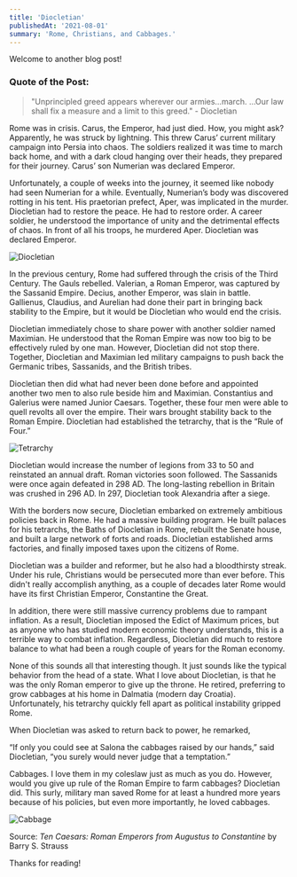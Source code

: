 ```yaml
---
title: 'Diocletian'
publishedAt: '2021-08-01'
summary: 'Rome, Christians, and Cabbages.'
---
```


Welcome to another blog post!

### Quote of the Post:
> "Unprincipled greed appears wherever our armies…march. …Our law shall fix a measure and a limit to this greed." - Diocletian

Rome was in crisis. Carus, the Emperor, had just died. How, you might ask? Apparently, he was struck by lightning. This threw Carus’ current military campaign into Persia into chaos. The soldiers realized it was time to march back home, and with a dark cloud hanging over their heads, they prepared for their journey. Carus’ son Numerian was declared Emperor.

Unfortunately, a couple of weeks into the journey, it seemed like nobody had seen Numerian for a while. Eventually, Numerian’s body was discovered rotting in his tent. His praetorian prefect, Aper, was implicated in the murder. Diocletian had to restore the peace. He had to restore order. A career soldier, he understood the importance of unity and the detrimental effects of chaos. In front of all his troops, he murdered Aper. Diocletian was declared Emperor.

![Diocletian](/images/dio.jpg)

In the previous century, Rome had suffered through the crisis of the Third Century. The Gauls rebelled. Valerian, a Roman Emperor, was captured by the Sassanid Empire. Decius, another Emperor, was slain in battle. Gallienus, Claudius, and Aurelian had done their part in bringing back stability to the Empire, but it would be Diocletian who would end the crisis. 

Diocletian immediately chose to share power with another soldier named Maximian. He understood that the Roman Empire was now too big to be effectively ruled by one man. However, Diocletian did not stop there. Together, Diocletian and Maximian led military campaigns to push back the Germanic tribes, Sassanids, and the British tribes.

Diocletian then did what had never been done before and appointed another two men to also rule beside him and Maximian. Constantius and Galerius were named Junior Caesars. Together, these four men were able to quell revolts all over the empire. Their wars brought stability back to the Roman Empire. Diocletian had established the tetrarchy, that is the “Rule of Four.”

![Tetrarchy](/images/tet.jpg)

Diocletian would increase the number of legions from 33 to 50 and reinstated an annual draft. Roman victories soon followed. The Sassanids were once again defeated in 298 AD. The long-lasting rebellion in Britain was crushed in 296 AD. In 297, Diocletian took Alexandria after a siege.

With the borders now secure, Diocletian embarked on extremely ambitious policies back in Rome. He had a massive building program. He built palaces for his tetrarchs, the Baths of Diocletian in Rome, rebuilt the Senate house, and built a large network of forts and roads. Diocletian established arms factories, and finally imposed taxes upon the citizens of Rome. 

Diocletian was a builder and reformer, but he also had a bloodthirsty streak. Under his rule, Christians would be persecuted more than ever before. This didn't really accomplish anything, as a couple of decades later Rome would have its first Christian Emperor, Constantine the Great.

In addition, there were still massive currency problems due to rampant inflation. As a result, Diocletian imposed the Edict of Maximum prices, but as anyone who has studied modern economic theory understands, this is a terrible way to combat inflation. Regardless, Diocletian did much to restore balance to what had been a rough couple of years for the Roman economy.

None of this sounds all that interesting though. It just sounds like the typical behavior from the head of a state. What I love about Diocletian, is that he was the only Roman emperor to give up the throne. He retired, preferring to grow cabbages at his home in Dalmatia (modern day Croatia). Unfortunately, his tetrarchy quickly fell apart as political instability gripped Rome.

When Diocletian was asked to return back to power, he remarked,

“If only you could see at Salona the cabbages raised by our hands,” said Diocletian, “you surely would never judge that a temptation.”

Cabbages. I love them in my coleslaw just as much as you do. However, would you give up rule of the Roman Empire to farm cabbages? Diocletian did. This surly, military man saved Rome for at least a hundred more years because of his policies, but even more importantly, he loved cabbages.

![Cabbage](/images/cabbage.jpg)

Source: _Ten Caesars: Roman Emperors from Augustus to Constantine_ by Barry S. Strauss

Thanks for reading!
